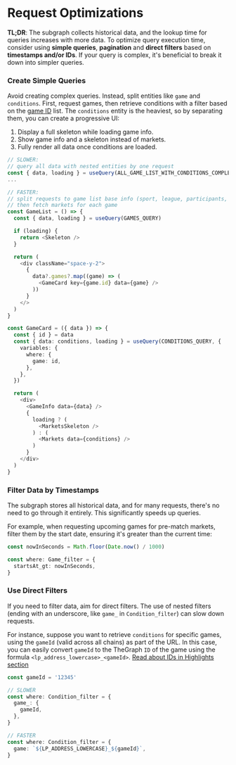 # Request Optimizations

**TL;DR**:
The subgraph collects historical data, and the lookup time for queries increases with more data.
To optimize query execution time, consider using **simple queries**, **pagination** and **direct filters** based on **timestamps and/or IDs**.
If your query is complex, it's beneficial to break it down into simpler queries.

### Create Simple Queries

Avoid creating complex queries. Instead, split entities like `game` and `conditions`.
First, request games, then retrieve conditions with a filter based on the [game ID](/subgraph/highlights#ids) list.
The `conditions` entity is the heaviest, so by separating them, you can create a progressive UI:

1. Display a full skeleton while loading game info.
2. Show game info and a skeleton instead of markets.
3. Fully render all data once conditions are loaded.

```ts
// SLOWER:
// query all data with nested entities by one request
const { data, loading } = useQuery(ALL_GAME_LIST_WITH_CONDITIONS_COMPLEX_QUERY)
...

// FASTER:
// split requests to game list base info (sport, league, participants, etc),
// then fetch markets for each game
const GameList = () => {
  const { data, loading } = useQuery(GAMES_QUERY)

  if (loading) {
    return <Skeleton />
  }

  return (
    <div className="space-y-2">
      {
        data?.games?.map((game) => (
          <GameCard key={game.id} data={game} />
        ))
      }
    </>
  )
}

const GameCard = ({ data }) => {
  const { id } = data
  const { data: conditions, loading } = useQuery(CONDITIONS_QUERY, {
    variables: {
      where: {
        game: id,
      },
    },
  })

  return (
    <div>
      <GameInfo data={data} />
      {
        loading ? (
          <MarketsSkeleton />
        ) : (
          <Markets data={conditions} />
        )
      }
    </div>
  )
}
```

### Filter Data by Timestamps

The subgraph stores all historical data, and for many requests, there's no need to go through it entirely. This significantly speeds up queries.

For example, when requesting upcoming games for pre-match markets, filter them by the start date, ensuring it's greater than the current time:

```ts copy
const nowInSeconds = Math.floor(Date.now() / 1000)

const where: Game_filter = {
  startsAt_gt: nowInSeconds,
}
```

### Use Direct Filters

If you need to filter data, aim for direct filters. The use of nested filters (ending with an underscore, like `game_` in `Condition_filter`) can slow down requests.

For instance, suppose you want to retrieve `conditions` for specific games, using the `gameId` (valid across all chains) as part of the URL. In this case,
you can easily convert `gameId` to the TheGraph `ID` of the game using the formula `<lp_address_lowercase>_<gameId>`.
[Read about IDs in Highlights section](/subgraph/highlights#ids)

```ts
const gameId = '12345'

// SLOWER
const where: Condition_filter = {
  game_: {
    gameId,
  },
}

// FASTER
const where: Condition_filter = {
  game: `${LP_ADDRESS_LOWERCASE}_${gameId}`,
}
```
